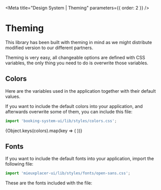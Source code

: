 


<Meta title="Design System | Theming" parameters={{ order: 2 }} />

# Theming

This library has been built with theming in mind as we might distribute modified version to our different partners.

Theming is very easy, all changeable options are defined with CSS variables, the only thing you need to do is overwrite those variables.

## Colors

Here are the variables used in the application together with their default values.

If you want to include the default colors into your application, and afterwards overwrite some of them, you can include this file:

```jsx
import 'booking-system-ui/lib/styles/colors.css';
```

<Container>
  <Row>
    {Object.keys(colors).map(key => (
      <Column amount={3}>
        <Color default={colors[key]} name={key} />
      </Column>
    ))}
  </Row>
</Container>

## Fonts

If you want to include the default fonts into your application, import the following file:

```jsx
import 'mieuxplacer-ui/lib/styles/fonts/open-sans.css';
```

These are the fonts included with the file:

<Container>
  <Row>
    <Column amount={1}>
      <Font name="Open Sans" />
    </Column>
  </Row>
</Container>
